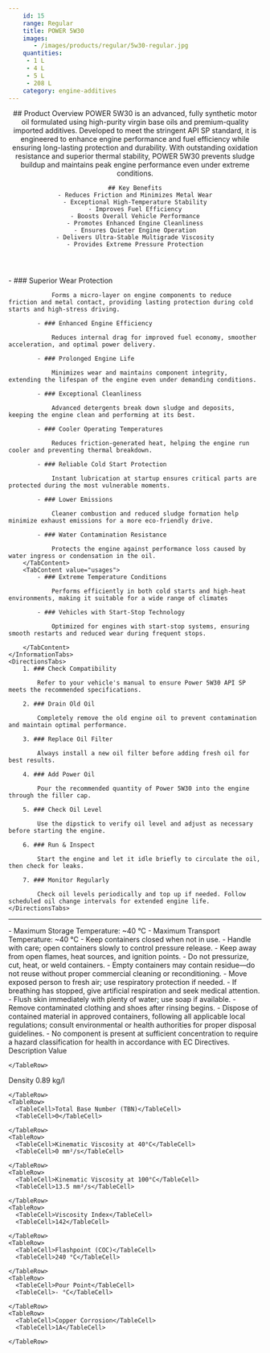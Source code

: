 ```yaml
---
    id: 15
    range: Regular
    title: POWER 5W30
    images:
       - /images/products/regular/5w30-regular.jpg
    quantities:
     - 1 L
     - 4 L
     - 5 L
     - 208 L
    category: engine-additives
---
```


<Header>
    ## Product Overview
    POWER 5W30 is an advanced, fully synthetic motor oil formulated using high-purity
    virgin base oils and premium-quality imported additives. Developed to meet the stringent
    API SP standard, it is engineered to enhance engine performance and fuel efficiency while
    ensuring long-lasting protection and durability. With outstanding oxidation resistance and
    superior thermal stability, POWER 5W30 prevents sludge buildup and maintains peak
    engine performance even under extreme conditions.


    ## Key Benefits
    - Reduces Friction and Minimizes Metal Wear
    - Exceptional High-Temperature Stability
    - Improves Fuel Efficiency
    - Boosts Overall Vehicle Performance
    - Promotes Enhanced Engine Cleanliness
    - Ensures Quieter Engine Operation
    - Delivers Ultra-Stable Multigrade Viscosity
    - Provides Extreme Pressure Protection

</Header>

<Section>
    <InformationTabs>
        <TabContent value="core">
            - ### Superior Wear Protection

                Forms a micro-layer on engine components to reduce friction and metal contact, providing lasting protection during cold starts and high-stress driving.

            - ### Enhanced Engine Efficiency

                Reduces internal drag for improved fuel economy, smoother acceleration, and optimal power delivery.

            - ### Prolonged Engine Life

                Minimizes wear and maintains component integrity, extending the lifespan of the engine even under demanding conditions.
    
            - ### Exceptional Cleanliness

                Advanced detergents break down sludge and deposits, keeping the engine clean and performing at its best.
    
            - ### Cooler Operating Temperatures

                Reduces friction-generated heat, helping the engine run cooler and preventing thermal breakdown.
    
            - ### Reliable Cold Start Protection

                Instant lubrication at startup ensures critical parts are protected during the most vulnerable moments. 
    
            - ### Lower Emissions

                Cleaner combustion and reduced sludge formation help minimize exhaust emissions for a more eco-friendly drive.
    
            - ### Water Contamination Resistance

                Protects the engine against performance loss caused by water ingress or condensation in the oil.
        </TabContent>
        <TabContent value="usages">
            - ### Extreme Temperature Conditions

                Performs efficiently in both cold starts and high-heat environments, making it suitable for a wide range of climates

            - ### Vehicles with Start-Stop Technology

                Optimized for engines with start-stop systems, ensuring smooth restarts and reduced wear during frequent stops.

        </TabContent>
    </InformationTabs>
    <DirectionsTabs>
        1. ### Check Compatibility
    
            Refer to your vehicle's manual to ensure Power 5W30 API SP meets the recommended specifications.
   
        2. ### Drain Old Oil
    
            Completely remove the old engine oil to prevent contamination and maintain optimal performance.
   
        3. ### Replace Oil Filter
    
            Always install a new oil filter before adding fresh oil for best results.
   
        4. ### Add Power Oil
    
            Pour the recommended quantity of Power 5W30 into the engine through the filler cap.
   
        5. ### Check Oil Level
    
            Use the dipstick to verify oil level and adjust as necessary before starting the engine.
   
        6. ### Run & Inspect
    
            Start the engine and let it idle briefly to circulate the oil, then check for leaks.
   
        7. ### Monitor Regularly
    
            Check oil levels periodically and top up if needed. Follow scheduled oil change intervals for extended engine life.
    </DirectionsTabs>
</Section>

***

<Section>
    <SafetyTabs>
        <TabContent value="handling">
            - Maximum Storage Temperature: ~40 °C
            - Maximum Transport Temperature: ~40 °C
            - Keep containers closed when not in use.
            - Handle with care; open containers slowly to control pressure release.
            - Keep away from open flames, heat sources, and ignition points.
            - Do not pressurize, cut, heat, or weld containers.
            - Empty containers may contain residue—do not reuse without proper commercial cleaning or reconditioning.
        </TabContent>
        <TabContent value="first-aid">
            - Move exposed person to fresh air; use respiratory protection if needed.
            - If breathing has stopped, give artificial respiration and seek medical attention.
            - Flush skin immediately with plenty of water; use soap if available.
            - Remove contaminated clothing and shoes after rinsing begins.
        </TabContent>
        <TabContent value="disposal">
            - Dispose of contained material in approved containers, following all applicable local regulations; consult environmental or health authorities for proper disposal guidelines.
        </TabContent>
        <TabContent value="hazardous">
            - No component is present at sufficient concentration to require a hazard classification for health in accordance with EC Directives.
        </TabContent>
    </SafetyTabs>
  
   <Table>
  <TableHeader>
    <TableRow>
      <TableHead>Description</TableHead>
      <TableHead>Value</TableHead>
     
    </TableRow>
  </TableHeader>
  <TableBody>
    <TableRow>
      <TableCell>Density</TableCell>
      <TableCell>0.89 kg/l</TableCell>
    
    </TableRow>
    <TableRow>
      <TableCell>Total Base Number (TBN)</TableCell>
      <TableCell>0</TableCell>
    
    </TableRow>
    <TableRow>
      <TableCell>Kinematic Viscosity at 40°C</TableCell>
      <TableCell>0 mm²/s</TableCell>
    
    </TableRow>
    <TableRow>
      <TableCell>Kinematic Viscosity at 100°C</TableCell>
      <TableCell>13.5 mm²/s</TableCell>
    
    </TableRow>
    <TableRow>
      <TableCell>Viscosity Index</TableCell>
      <TableCell>142</TableCell>
    
    </TableRow>
    <TableRow>
      <TableCell>Flashpoint (COC)</TableCell>
      <TableCell>240 °C</TableCell>
    
    </TableRow>
    <TableRow>
      <TableCell>Pour Point</TableCell>
      <TableCell>- °C</TableCell>
    
    </TableRow>
    <TableRow>
      <TableCell>Copper Corrosion</TableCell>
      <TableCell>1A</TableCell>
    
    </TableRow>
  </TableBody>
</Table>

</Section>